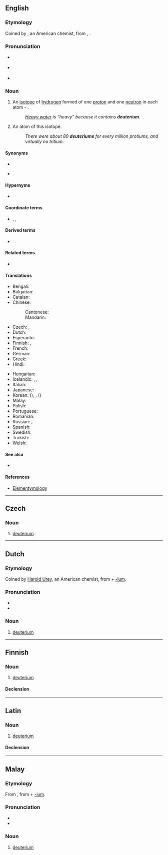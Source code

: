 {{also|Deuterium|deutérium}}
==English==
{{wikipedia}}

===Etymology===
Coined by {{w|Harold Urey}}, an American chemist, from {{etyl|grc|en}} {{m|grc|δεύτερος||second}}, {{suffix|en||ium}}.

===Pronunciation===
* {{a|UK}} {{IPA|en|/djuːˈtɪəɹɪəm/|/dʒuːˈtɪəɹɪəm/}}
* {{a|US}} {{IPA|en|/djuːˈtɪɹi.əm/}}
* {{hyphenation|en|deu|te|ri|um}}

===Noun===
{{en-noun}}

# {{lb|en|isotope}} An [[isotope]] of [[hydrogen]] formed of one [[proton]] and one [[neutron]] in each atom - {{nuclide|2|1|H}}.
#: ''[[heavy water|Heavy water]] is “heavy” because it contains '''deuterium'''.''
# An atom of this isotope.
#: ''There were about 80 '''deuteriums''' for every million protiums, and virtually no tritium.''

====Synonyms====
* {{l|en|heavy hydrogen}}
* {{l|en|D}} {{qualifier|chemical symbol}}

====Hypernyms====
* {{l|en|hydrogen}}

====Coordinate terms====
* {{sense|isotopes of hydrogen}} {{l|en|protium}}, {{l|en|tritium}}, {{l|en|quadrium}}

====Derived terms====
* {{l|en|deuterium oxide}}

====Related terms====
* {{l|en|deuteron}}

====Translations====
{{trans-top-also|isotope of hydrogen|heavy hydrogen}}
* Bengali: {{t|bn|ডিউটেরিয়াম}}
* Bulgarian: {{t|bg|деуте́рий|m}}
* Catalan: {{t+|ca|deuteri|m}}
* Chinese:
*: Cantonese: {{t+|yue|氘|tr=dou1|sc=Hani}}
*: Mandarin: {{t+|cmn|氘|tr=dāo|sc=Hani}}
* Czech: {{t|cs|těžký vodík|m}}, {{t+|cs|deuterium|n}}
* Dutch: {{t+|nl|deuterium|n}}
* Esperanto: {{t|eo|deŭterio}}
* Finnish: {{t+|fi|raskas vety}}, {{t+|fi|deuterium}}
* French: {{t+|fr|deutérium|m}}
* German: {{t+|de|Deuterium|n}}
* Greek: {{t|el|δευτέριο|n}}
* Hindi: {{t|hi|भारी उदजन}}
{{trans-mid}}
* Hungarian: {{t+|hu|deutérium}}
* Icelandic: {{t|is|tvívetni|n}}, {{t|is|þungt vetni|n}}, {{t|is|þungavetni|n}}
* Italian: {{t+|it|deuterio|m}}
* Japanese: {{t+|ja|重水素|tr=じゅうすいそ, jūsuiso|sc=Jpan}}
* Korean: {{t+|ko|중수소}} ({{t+|ko|重水素}}), {{t|ko|듀테륨}}, {{t|ko|이중수소}} ({{t|ko|二重水素}})
* Malay: {{t|ms|deuterium}}
* Polish: {{t+|pl|deuter|m}}
* Portuguese: {{t+|pt|deutério|m}}
* Romanian: {{t+|ro|deuteriu|n}}
* Russian: {{t+|ru|дейте́рий|m|tr=dɛjtɛ́rij}}, {{t+|ru|дейте́рий|m}}
* Spanish: {{t|es|deuterio|m}}
* Swedish: {{t+|sv|deuterium|n}}
* Turkish: {{t+|tr|döteryum}}
* Welsh: {{t|cy|dewteriwm}}
{{trans-bottom}}

====See also====
* {{l|en|heavy water}}

====References====
* [http://elements.vanderkrogt.net/element.php?sym=H Elementymology]

----

==Czech==

===Noun===
{{cs-noun|g=n}}

# [[#English|deuterium]] {{gloss|isotope of hydrogen}}

----

==Dutch==
{{wikipedia|lang=nl}}

===Etymology===
Coined by [[:w:Harold Urey|Harold Urey]], an American chemist, from {{der|nl|grc|δεύτερος||second}} + [[-ium]].

===Pronunciation===
* {{audio|nl|Nl-deuterium.ogg|Audio}}
* {{hyphenation|nl|deu|te|ri|um}}

===Noun===
{{nl-noun|n|-|-}}

# [[#English|deuterium]]

----

==Finnish==

===Noun===
{{fi-noun}}

# {{lb|fi|isotope}} [[#English|deuterium]]

====Declension====
{{fi-decl-risti|deuterium|||a|i=0}}

----

==Latin==

===Noun===
{{la-noun|deuterium<2>}}

# [[#English|deuterium]]

====Declension====
{{la-ndecl|deuterium<2>}}

----

==Malay==
{{wikipedia|lang=ms}}

===Etymology===
From {{etyl|en|ms}} {{m|en|hydrogen}}, from {{etyl|grc|ms}} {{m|grc|δεύτερος||second}} + [[-ium]].

===Pronunciation===
* {{IPA|ms|[deutəriom]|[deutəriəm]|[diutəriəm]}}
* {{rhymes|ms|iom|jom|om}}

===Noun===
{{head|ms|noun}}

# {{lb|ms|isotope}} [[#English|deuterium]] {{gloss|isotope of hydrogen}}